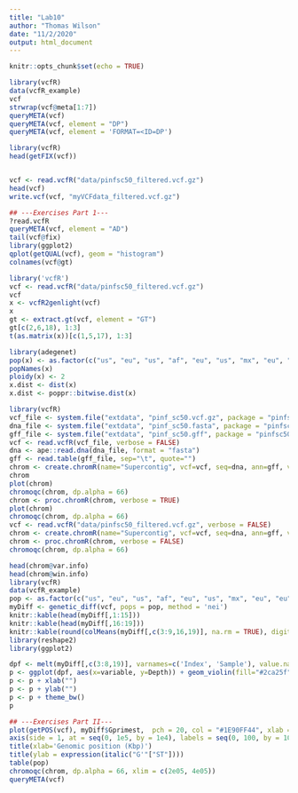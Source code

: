 ```yaml
---
title: "Lab10"
author: "Thomas Wilson"
date: "11/2/2020"
output: html_document
---
```


```r
knitr::opts_chunk$set(echo = TRUE)
```

```r
library(vcfR)
data(vcfR_example)
vcf
strwrap(vcf@meta[1:7])
queryMETA(vcf)
queryMETA(vcf, element = "DP")
queryMETA(vcf, element = 'FORMAT=<ID=DP')
```
```r
library(vcfR)
head(getFIX(vcf))


vcf <- read.vcfR("data/pinfsc50_filtered.vcf.gz")
head(vcf)
write.vcf(vcf, "myVCFdata_filtered.vcf.gz")

```
```r
## ---Exercises Part 1---
?read.vcfR
queryMETA(vcf, element = "AD")
tail(vcf@fix)
library(ggplot2)
qplot(getQUAL(vcf), geom = "histogram")
colnames(vcf@gt)
```
```r
library('vcfR')
vcf <- read.vcfR("data/pinfsc50_filtered.vcf.gz")
vcf
x <- vcfR2genlight(vcf)
x
gt <- extract.gt(vcf, element = "GT")
gt[c(2,6,18), 1:3]
t(as.matrix(x))[c(1,5,17), 1:3]
```
```r
library(adegenet)
pop(x) <- as.factor(c("us", "eu", "us", "af", "eu", "us", "mx", "eu", "eu", "sa", "mx", "sa", "us", "sa", "Pmir", "us", "eu", "eu"))
popNames(x)
ploidy(x) <- 2
x.dist <- dist(x)
x.dist <- poppr::bitwise.dist(x)
```
```r
library(vcfR)
vcf_file <- system.file("extdata", "pinf_sc50.vcf.gz", package = "pinfsc50")
dna_file <- system.file("extdata", "pinf_sc50.fasta", package = "pinfsc50")
gff_file <- system.file("extdata", "pinf_sc50.gff", package = "pinfsc50")
vcf <- read.vcfR(vcf_file, verbose = FALSE)
dna <- ape::read.dna(dna_file, format = "fasta")
gff <- read.table(gff_file, sep="\t", quote="")
chrom <- create.chromR(name="Supercontig", vcf=vcf, seq=dna, ann=gff, verbose=TRUE)
chrom
plot(chrom)
chromoqc(chrom, dp.alpha = 66)
chrom <- proc.chromR(chrom, verbose = TRUE)
plot(chrom)
chromoqc(chrom, dp.alpha = 66)
vcf <- read.vcfR("data/pinfsc50_filtered.vcf.gz", verbose = FALSE)
chrom <- create.chromR(name="Supercontig", vcf=vcf, seq=dna, ann=gff, verbose=FALSE)
chrom <- proc.chromR(chrom, verbose = FALSE)
chromoqc(chrom, dp.alpha = 66)
```
```r
head(chrom@var.info)
head(chrom@win.info)
library(vcfR)
data(vcfR_example)
pop <- as.factor(c("us", "eu", "us", "af", "eu", "us", "mx", "eu", "eu", "sa", "mx", "sa", "us", "sa", "Pmir", "us", "eu", "eu"))
myDiff <- genetic_diff(vcf, pops = pop, method = 'nei')
knitr::kable(head(myDiff[,1:15]))
knitr::kable(head(myDiff[,16:19]))
knitr::kable(round(colMeans(myDiff[,c(3:9,16,19)], na.rm = TRUE), digits = 3))
library(reshape2)
library(ggplot2)

dpf <- melt(myDiff[,c(3:8,19)], varnames=c('Index', 'Sample'), value.name = 'Depth', na.rm=TRUE)
p <- ggplot(dpf, aes(x=variable, y=Depth)) + geom_violin(fill="#2ca25f", adjust = 1.2)
p <- p + xlab("")
p <- p + ylab("")
p <- p + theme_bw()
p
```
```r
## ---Exercises Part II---
plot(getPOS(vcf), myDiff$Gprimest,  pch = 20, col = "#1E90FF44", xlab = "", ylab = "", ylim = c(0, 1), xaxt = "n")
axis(side = 1, at = seq(0, 1e5, by = 1e4), labels = seq(0, 100, by = 10))
title(xlab='Genomic position (Kbp)')
title(ylab = expression(italic("G'"["ST"])))
table(pop)
chromoqc(chrom, dp.alpha = 66, xlim = c(2e05, 4e05))
queryMETA(vcf)
```

